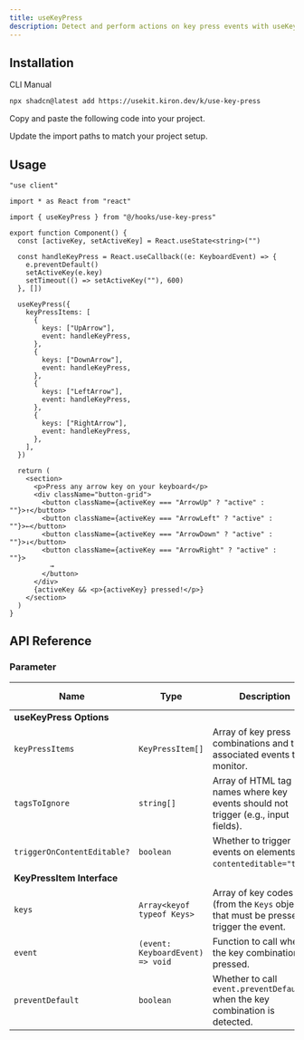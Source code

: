 ```yaml
---
title: useKeyPress
description: Detect and perform actions on key press events with useKeyPress.
---
```


<ComponentPreview name="use-key-press-demo" />

## Installation

<Tabs defaultValue="cli">

<TabsList>
  <TabsTrigger value="cli">CLI</TabsTrigger>
  <TabsTrigger value="manual">Manual</TabsTrigger>
</TabsList>

<TabsContent value="cli">

```bash
npx shadcn@latest add https://usekit.kiron.dev/k/use-key-press
```

</TabsContent>

<TabsContent value="manual">

<Steps>

<Step>Copy and paste the following code into your project.</Step>

<ComponentSource name="use-key-press" />

<Step>Update the import paths to match your project setup.</Step>

</Steps>

</TabsContent>

</Tabs>

## Usage

```tsx {5, 16-35}
"use client"

import * as React from "react"

import { useKeyPress } from "@/hooks/use-key-press"

export function Component() {
  const [activeKey, setActiveKey] = React.useState<string>("")

  const handleKeyPress = React.useCallback((e: KeyboardEvent) => {
    e.preventDefault()
    setActiveKey(e.key)
    setTimeout(() => setActiveKey(""), 600)
  }, [])

  useKeyPress({
    keyPressItems: [
      {
        keys: ["UpArrow"],
        event: handleKeyPress,
      },
      {
        keys: ["DownArrow"],
        event: handleKeyPress,
      },
      {
        keys: ["LeftArrow"],
        event: handleKeyPress,
      },
      {
        keys: ["RightArrow"],
        event: handleKeyPress,
      },
    ],
  })

  return (
    <section>
      <p>Press any arrow key on your keyboard</p>
      <div className="button-grid">
        <button className={activeKey === "ArrowUp" ? "active" : ""}>↑</button>
        <button className={activeKey === "ArrowLeft" ? "active" : ""}>←</button>
        <button className={activeKey === "ArrowDown" ? "active" : ""}>↓</button>
        <button className={activeKey === "ArrowRight" ? "active" : ""}>
          →
        </button>
      </div>
      {activeKey && <p>{activeKey} pressed!</p>}
    </section>
  )
}
```

## API Reference

### Parameter

| Name                        | Type                             | Description                                                                            | Default Value                     | Optional |
| --------------------------- | -------------------------------- | -------------------------------------------------------------------------------------- | --------------------------------- | -------- |
| **useKeyPress Options**     |                                  |                                                                                        |                                   |
| `keyPressItems`             | `KeyPressItem[]`                 | Array of key press combinations and their associated events to monitor.                | Required                          | No       |
| `tagsToIgnore`              | `string[]`                       | Array of HTML tag names where key events should not trigger (e.g., input fields).      | `["INPUT", "TEXTAREA", "SELECT"]` | Yes      |
| `triggerOnContentEditable?` | `boolean`                        | Whether to trigger events on elements with `contenteditable="true"`.                   | `false`                           | Yes      |
| **KeyPressItem Interface**  |                                  |                                                                                        |                                   |
| `keys`                      | `Array<keyof typeof Keys>`       | Array of key codes (from the `Keys` object) that must be pressed to trigger the event. | Required                          | No       |
| `event`                     | `(event: KeyboardEvent) => void` | Function to call when the key combination is pressed.                                  | Required                          | No       |
| `preventDefault`            | `boolean`                        | Whether to call `event.preventDefault()` when the key combination is detected.         | `true`                            | Yes      |
